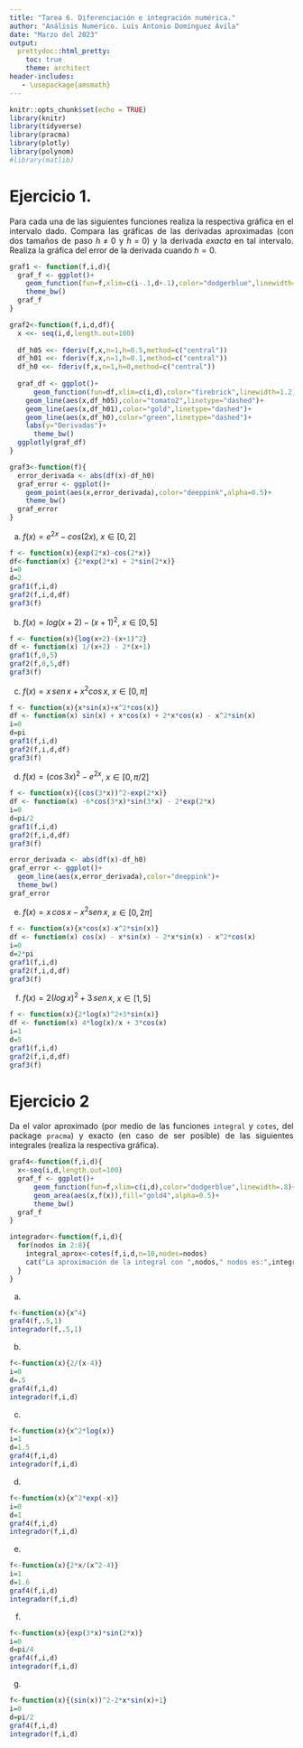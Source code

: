 ```yaml
---
title: "Tarea 6. Diferenciación e integración numérica."
author: "Análisis Numérico. Luis Antonio Domínguez Ávila"
date: "Marzo del 2023"
output: 
  prettydoc::html_pretty:
    toc: true
    theme: architect
header-includes:
   - \usepackage{amsmath}
---
```






<style>
body {
text-align: justify}
</style>



```r
knitr::opts_chunk$set(echo = TRUE)
library(knitr)
library(tidyverse)
library(pracma)
library(plotly)
library(polynom)
#library(matlib)
```


# Ejercicio 1.

Para cada una de las siguientes funciones realiza la respectiva gráfica en el intervalo dado.  Compara las gráficas de las derivadas aproximadas (con dos tamaños de paso $h\neq 0$ y $h=0$) y la derivada *exacta* en tal intervalo. Realiza la gráfica del error de la derivada cuando $h=0$.
```r
graf1 <- function(f,i,d){
  graf_f <- ggplot()+
    geom_function(fun=f,xlim=c(i-.1,d+.1),color="dodgerblue",linewidth=.8)+
    theme_bw()
  graf_f
}
```

```r
graf2<-function(f,i,d,df){
  x <<- seq(i,d,length.out=100)
  
  df_h05 <<- fderiv(f,x,n=1,h=0.5,method=c("central"))
  df_h01 <<- fderiv(f,x,n=1,h=0.1,method=c("central"))
  df_h0 <<- fderiv(f,x,n=1,h=0,method=c("central"))
  
  graf_df <- ggplot()+
      geom_function(fun=df,xlim=c(i,d),color="firebrick",linewidth=1.2)+
    geom_line(aes(x,df_h05),color="tomato2",linetype="dashed")+
    geom_line(aes(x,df_h01),color="gold",linetype="dashed")+
    geom_line(aes(x,df_h0),color="green",linetype="dashed")+
    labs(y="Derivadas")+
      theme_bw()
  ggplotly(graf_df)
}
```

```r
graf3<-function(f){
  error_derivada <- abs(df(x)-df_h0)
  graf_error <- ggplot()+
    geom_point(aes(x,error_derivada),color="deeppink",alpha=0.5)+
    theme_bw()
  graf_error
}
```

a) $f(x)=e^{2x}-cos (2x)$, $x\in [0,2]$
```r
f <- function(x){exp(2*x)-cos(2*x)}
df<-function(x) {2*exp(2*x) + 2*sin(2*x)}
i=0
d=2
graf1(f,i,d)
graf2(f,i,d,df)
graf3(f)
```

b) $f(x)=log(x+2)-(x+1)^2$, $x\in [0,5]$
```r
f <- function(x){log(x+2)-(x+1)^2}
df <- function(x) 1/(x+2) - 2*(x+1)
graf1(f,0,5)
graf2(f,0,5,df)
graf3(f)
```

c) $f(x)=x\, sen\,x+x^2cos\,x$, $x\in [0,\pi]$
```r
f <- function(x){x*sin(x)+x^2*cos(x)}
df <- function(x) sin(x) + x*cos(x) + 2*x*cos(x) - x^2*sin(x)
i=0
d=pi
graf1(f,i,d)
graf2(f,i,d,df)
graf3(f)
```

d) $f(x)=(cos\,3x)^2-e^{2x}$, $x\in [0,\pi/2]$

```r
f <- function(x){(cos(3*x))^2-exp(2*x)}
df <- function(x) -6*cos(3*x)*sin(3*x) - 2*exp(2*x)
i=0
d=pi/2
graf1(f,i,d)
graf2(f,i,d,df)
graf3(f)
```

```r
error_derivada <- abs(df(x)-df_h0)
graf_error <- ggplot()+
  geom_line(aes(x,error_derivada),color="deeppink")+
  theme_bw()
graf_error
```


e) $f(x)=x\,cos\,x-x^2sen\,x$, $x\in [0, 2\pi]$
```r
f <- function(x){x*cos(x)-x^2*sin(x)}
df <- function(x) cos(x) - x*sin(x) - 2*x*sin(x) - x^2*cos(x)
i=0
d=2*pi
graf1(f,i,d)
graf2(f,i,d,df)
graf3(f)
```

f) $f(x)=2(log\,x)^2+3\,sen\,x$, $x\in[1,5]$
```r
f <- function(x){2*log(x)^2+3*sin(x)}
df <- function(x) 4*log(x)/x + 3*cos(x)
i=1
d=5
graf1(f,i,d)
graf2(f,i,d,df)
graf3(f)
```


# Ejercicio 2 

Da el valor aproximado (por medio de las funciones `integral` y `cotes`, del package `pracma`) y exacto (en caso de ser posible) de las siguientes integrales (realiza la respectiva gráfica).

```r
graf4<-function(f,i,d){
  x<-seq(i,d,length.out=100)
  graf_f <- ggplot()+
      geom_function(fun=f,xlim=c(i,d),color="dodgerblue",linewidth=.8)+
      geom_area(aes(x,f(x)),fill="gold4",alpha=0.5)+
      theme_bw()
  graf_f
}
```
```r
integrador<-function(f,i,d){
  for(nodos in 2:8){
    integral_aprox<-cotes(f,i,d,n=10,nodes=nodos)
    cat("La aproximación de la integral con ",nodos," nodos es:",integral_aprox,"\n")
  }
}
```


a) 

\begin{equation}
\int_{0.5}^1 x^4 dx
\end{equation}

```r
f<-function(x){x^4}
graf4(f,.5,1)
integrador(f,.5,1)
```


b) 

\begin{equation}
\int_{0}^{0.5} \frac{2}{x-4} dx
\end{equation}
```r
f<-function(x){2/(x-4)}
i=0
d=.5
graf4(f,i,d)
integrador(f,i,d)
```



c) 

\begin{equation}
\int_{1}^{1.5} x^2\, log(x) dx
\end{equation}
```r
f<-function(x){x^2*log(x)}
i=1
d=1.5
graf4(f,i,d)
integrador(f,i,d)
```


d) 

\begin{equation}
\int_{0}^{1} x^2 e^{-x}\,dx
\end{equation}
```r
f<-function(x){x^2*exp(-x)}
i=0
d=1
graf4(f,i,d)
integrador(f,i,d)
```

e)

\begin{equation}
\int_{1}^{1.6} \frac{2x}{x^2-4} dx
\end{equation}
```r
f<-function(x){2*x/(x^2-4)}
i=1
d=1.6
graf4(f,i,d)
integrador(f,i,d)
```

f)

\begin{equation}
\int_{0}^{\pi/4} e^{3x}sin(2x) dx
\end{equation}
```r
f<-function(x){exp(3*x)*sin(2*x)}
i=0
d=pi/4
graf4(f,i,d)
integrador(f,i,d)
```

g)

\begin{equation}
\int_{0}^{\pi/2} ((sen\,x)^2-2x\,sen\,x+1) dx
\end{equation}
```r
f<-function(x){(sin(x))^2-2*x*sin(x)+1}
i=0
d=pi/2
graf4(f,i,d)
integrador(f,i,d)
```

